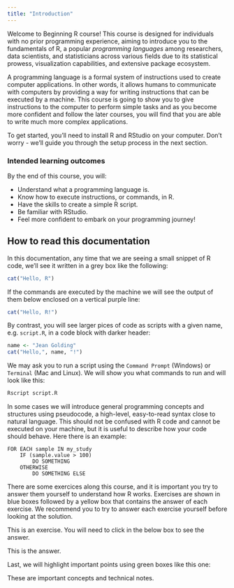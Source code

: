 ```yaml
---
title: "Introduction"
---
```


Welcome to Beginning R course! This course is designed for individuals with no prior programming experience, aiming to introduce you to the fundamentals of R, a popular *programming languages* among researchers, data scientists, and statisticians across various fields due to its statistical prowess, visualization capabilities, and extensive package ecosystem.

A programming language is a formal system of instructions used to create computer applications. In other words, it allows humans to communicate with computers by providing a way for writing instructions that can be executed by a machine. This course is going to show you to give instructions to the computer to perform simple tasks and as you become more confident and follow the later courses, you will find that you are able to write much more complex applications.

To get started, you'll need to install R and RStudio on your computer. Don't worry - we'll guide you through the setup process in the next section.

### Intended learning outcomes

By the end of this course, you will:

- Understand what a programming language is.
- Know how to execute instructions, or commands, in R.
- Have the skills to create a simple R script.
- Be familiar with RStudio.
- Feel more confident to embark on your programming journey!


## How to read this documentation

In this documentation, any time that we are seeing a small snippet of R code, we'll see it written in a grey box like the following:

```.R
cat("Hello, R")
```

If the commands are executed by the machine we will see the output of them below enclosed on a vertical purple line:

```r
cat("Hello, R!")
```

By contrast, you will see larger pices of code as scripts with a given name, e.g. `script.R`, in a code block with darker header:

```.R
name <- "Jean Golding"
cat("Hello,", name, "!")
```

We may ask you to run a script using the `Command Prompt` (Windows) or `Terminal` (Mac and Linux). We will show you what commands to run and will look like this:
```.bash
Rscript script.R
```

In some cases we will introduce general programming concepts and structures using pseudocode, a high-level, easy-to-read syntax close to natural language. This should not be confused with R code and cannot be executed on your machine, but it is useful to describe how your code should behave. Here there is an example:
```
FOR EACH sample IN my_study
    IF (sample.value > 100)
        DO SOMETHING
    OTHERWISE
        DO SOMETHING ELSE
```


There are some exercices along this course, and it is important you try to answer them yourself to understand how R works. Exercises are shown in blue boxes followed by a yellow box that contains the answer of each exercise. We recommend you to try to answer each exercise yourself before looking at the solution. 

::: {#exampleN .callout-note icon=false title='Exercise'}
This is an exercise. You will need to click in the below box to see the answer.
:::

::: {#answerN .callout-caution icon=false title='Answer (click to open)' collapse="true"}
This is the answer.
:::

Last, we will highlight important points using green boxes like this one:

::: {#keypointsN .callout-tip icon=false title='Key points'}
These are important concepts and technical notes.
:::

